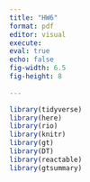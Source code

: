 ```yaml
---
title: "HW6"
format: pdf
editor: visual
execute: 
eval: true
echo: false
fig-width: 6.5
fig-height: 8
  
---
```


```r
library(tidyverse)
library(here)
library(rio)
library(knitr)
library(gt)
library(DT)
library(reactable)
library(gtsummary)
```

```r



```

